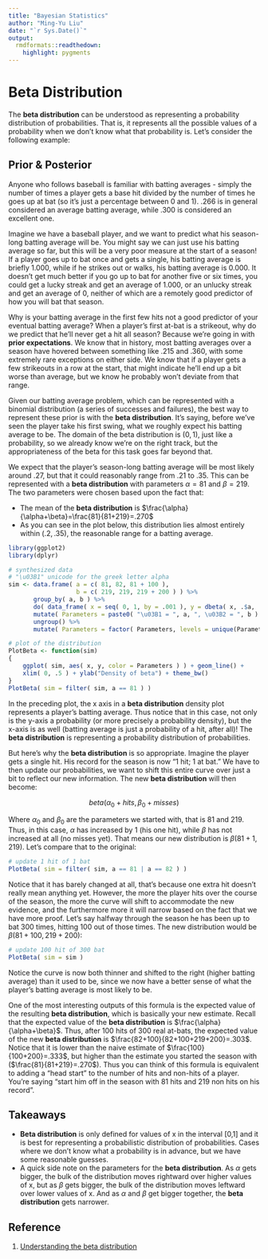 ```yaml
---
title: "Bayesian Statistics"
author: "Ming-Yu Liu"
date: "`r Sys.Date()`"
output:
  rmdformats::readthedown:
    highlight: pygments
---
```


# Beta Distribution

The **beta distribution** can be understood as representing a probability distribution of probabilities. That is, it represents all the possible values of a probability when we don’t know what that probability is. Let's consider the following example: 

## Prior & Posterior

Anyone who follows baseball is familiar with batting averages - simply the number of times a player gets a base hit divided by the number of times he goes up at bat (so it’s just a percentage between 0 and 1). .266 is in general considered an average batting average, while .300 is considered an excellent one.

Imagine we have a baseball player, and we want to predict what his season-long batting average will be. You might say we can just use his batting average so far, but this will be a very poor measure at the start of a season! If a player goes up to bat once and gets a single, his batting average is briefly 1.000, while if he strikes out or walks, his batting average is 0.000. It doesn’t get much better if you go up to bat for another five or six times, you could get a lucky streak and get an average of 1.000, or an unlucky streak and get an average of 0, neither of which are a remotely good predictor of how you will bat that season.

Why is your batting average in the first few hits not a good predictor of your eventual batting average? When a player’s first at-bat is a strikeout, why do we predict that he’ll never get a hit all season? Because we’re going in with **prior expectations**. We know that in history, most batting averages over a season have hovered between something like .215 and .360, with some extremely rare exceptions on either side. We know that if a player gets a few strikeouts in a row at the start, that might indicate he’ll end up a bit worse than average, but we know he probably won’t deviate from that range.

Given our batting average problem, which can be represented with a binomial distribution (a series of successes and failures), the best way to represent these prior is with the **beta distribution**. It's saying, before we've seen the player take his first swing, what we roughly expect his batting average to be. The domain of the beta distribution is $(0, 1)$, just like a probability, so we already know we're on the right track, but the appropriateness of the beta for this task goes far beyond that.

We expect that the player's season-long batting average will be most likely around .27, but that it could reasonably range from .21 to .35. This can be represented with a **beta distribution** with parameters $\alpha=81$ and $\beta=219$. The two parameters were chosen based upon the fact that:

- The mean of the **beta distribution** is $\frac{\alpha}{\alpha+\beta}=\frac{81}{81+219}=.270$
- As you can see in the plot below, this distribution lies almost entirely within $(.2, .35)$, the reasonable range for a batting average.

```r

library(ggplot2)
library(dplyr)

# synthesized data
# "\u03B1" unicode for the greek letter alpha
sim <- data.frame( a = c( 81, 82, 81 + 100 ),
				   b = c( 219, 219, 219 + 200 ) ) %>%
	   group_by( a, b ) %>%
	   do( data_frame( x = seq( 0, 1, by = .001 ), y = dbeta( x, .$a, .$b ) ) ) %>%
	   mutate( Parameters = paste0( "\u03B1 = ", a, ", \u03B2 = ", b ) ) %>%
	   ungroup() %>%
	   mutate( Parameters = factor( Parameters, levels = unique(Parameters) ) )

# plot of the distribution
PlotBeta <- function(sim)
{
	ggplot( sim, aes( x, y, color = Parameters ) ) + geom_line() +
	xlim( 0, .5 ) + ylab("Density of beta") + theme_bw()
}
PlotBeta( sim = filter( sim, a == 81 ) )

```

In the preceding plot, the x axis in a **beta distribution** density plot represents a player's batting average. Thus notice that in this case, not only is the y-axis a probability (or more precisely a probability density), but the x-axis is as well (batting average is just a probability of a hit, after all)! The **beta distribution** is representing a probability distribution of probabilities.

But here's why the **beta distribution** is so appropriate. Imagine the player gets a single hit. His record for the season is now "1 hit; 1 at bat." We have to then update our probabilities, we want to shift this entire curve over just a bit to reflect our new information. The new **beta distribution** will then become:

$$beta(\alpha_0 + hits, \beta_0 + misses)$$

Where $\alpha_0$ and $\beta_0$ are the parameters we started with, that is 81 and 219. Thus, in this case, $\alpha$ has increased by 1 (his one hit), while $\beta$ has not increased at all (no misses yet). That means our new distribution is $\beta(81+1, 219)$. Let's compare that to the original:

```r

# update 1 hit of 1 bat
PlotBeta( sim = filter( sim, a == 81 | a == 82 ) )

```

Notice that it has barely changed at all, that's because one extra hit doesn't really mean anything yet. However, the more the player hits over the course of the season, the more the curve will shift to accommodate the new evidence, and the furthermore more it will narrow based on the fact that we have more proof. Let's say halfway through the season he has been up to bat 300 times, hitting 100 out of those times. The new distribution would be $\beta(81 + 100, 219 + 200)$:

```r

# update 100 hit of 300 bat
PlotBeta( sim = sim )

```

Notice the curve is now both thinner and shifted to the right (higher batting average) than it used to be, since we now have a better sense of what the player's batting average is most likely to be.

One of the most interesting outputs of this formula is the expected value of the resulting **beta distribution**, which is basically your new estimate. Recall that the expected value of the **beta distribution** is $\frac{\alpha}{\alpha+\beta}$. Thus, after 100 hits of 300 real at-bats, the expected value of the new **beta distribution** is $\frac{82+100}{82+100+219+200}=.303$. Notice that it is lower than the naive estimate of $\frac{100}{100+200}=.333$, but higher than the estimate you started the season with ($\frac{81}{81+219}=.270$). Thus you can think of this formula is equivalent to adding a "head start" to the number of hits and non-hits of a player. You're saying "start him off in the season with 81 hits and 219 non hits on his record".

## Takeaways

- **Beta distribution** is only defined for values of x in the interval [0,1] and it is best for representing a probabilistic distribution of probabilities. Cases where we don’t know what a probability is in advance, but we have some reasonable guesses.
- A quick side note on the parameters for the **beta distribution**. As $\alpha$ gets bigger, the bulk of the distribution moves rightward over higher values of x, but as $\beta$ gets bigger, the bulk of the distribution moves leftward over lower values of x. And as $\alpha$ and $\beta$ get bigger together, the **beta distribution** gets narrower.


## Reference

1. [Understanding the beta distribution](http://varianceexplained.org/statistics/beta_distribution_and_baseball/)

